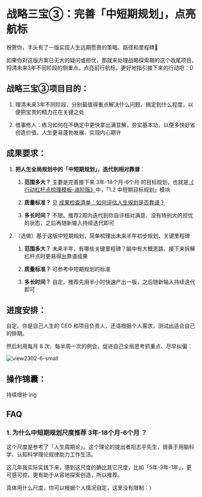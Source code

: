 # 战略三宝③：完善「中短期规划」，点亮航标

祝贺你，手头有了一版实现人生远期愿景的策略、路径和里程碑🎉

如果你对这版方案已无大的疑问或担忧，那就来处理战略探索期的这个收尾项目，捋清未来3年不同阶段的侧重点，点亮前行航标，更好地指引接下来的行动吧：D

## 战略三宝③项目目的：



1. 理清未来3年不同阶段，分别最值得重点解决什么问题、搞定到什么程度，以便把宝贵的精力花在关键之处

2. 借事修人：练习如何在不确定中更快拿出满意解，夯实基本功，以便多快好省创造价值，人生更易蓬勃发展、实现内心期许

## 成果要求：

1. **把人生全局规划中的「中短期规划」，迭代到相对靠谱**：

   1. **范围多大？** 主要是完善接下来 3年-18个月-6个月 的目标规划，也就是[‌《⁤​行动杠杆点梳理模板-进阶版》](https://sunnylife.feishu.cn/wiki/wikcn8ZcjAXp6cCoXNaZwcFmaTd)中，「1.2 中短期目标规划」模块

   1. **质量标准？**  见 [成果检查清单：如何评估人生规划是否靠谱？](/projects/checklist)

   1. **多长时间？** 不限。推荐2周内迭代到你自评相对满意、没有特别大的担忧的状态，之后再随新输入持续迭代即可

2. （选做）基于这版中短期规划，简单梳理出未来半年初步规划、关键里程碑  

   1. **范围多大？** 未来半年，有哪些关键里程碑？脑中有大概思路，接下来拆解杠杆点时更易得出靠谱成果

   1. **质量标准？**  可参考中短期规划的标准

   1. **多长时间？** 自定。推荐先用半小时快速产出一版，之后随新输入持续迭代即可

## 进度安排：

自定。你是自己人生的 CEO 和项目负责人，还请根据个人需求，测试出适合自己的排期。

然后利用每月 8 次、每半周一次的例会，促进自己全局思考抓重点、尽早纠偏：

![view2302-6-small](https://cdn.sunnyhuang.net/share/view2302-6-small.png?x-oss-process=image/watermark,t_3,fill_1,padx_200,pady_200,text_6Zeq6Zeq5Lq655Sf,rotate_330 ':size=550')

## 操作锦囊：

持续增补 ing

## FAQ

### 1. 为什么中短期规划尺度推荐 3年-18个月-6个月 ？

这个尺度是参考了「人生周期论」。这个理论的提出者阳志平先生，很善于用脑科学、认知科学理论规律助力工作生活。


这几年我实际实践下来，感到这尺度的确比其它尺度，比如「5年-3年-1年」，更可感可控，更有助于从容地探索创造，所以推荐。

具体用什么尺度，你可以根据个人情况自定，这里没有限制：）